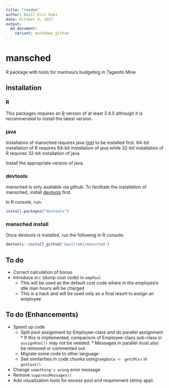 ```yaml
---
title: "readme"
author: Basil Eric Rabi
date: October 4, 2017
output:
  md_document:
    variant: markdown_github
---
```


# mansched
R package with tools for manhours budgeting in Taganito Mine

## Installation

### R
This packages requires an [R](https://www.r-project.org/) version of at least
3.4.0 although it is recommended to install the latest version.

### java
Installation of mansched requires java
([jre](https://java.com/inc/BrowserRedirect1.jsp?locale=en)) to be installed 
first. 64-bit installation of R requires 64-bit installation of java while
32-bit installation of R requires 32-bit installation of java.

Install the appropriate version of java.

### devtools
mansched is only available via github.
To facilitate the installation of mansched, install
[devtools](https://github.com/hadley/devtools) first.

In R console, run:
```r
install.packages("devtools")
```

### mansched install
Once devtools is installed, run the following in R console:
```r
devtools::install_github('basilrabi/mansched')
```

## To do
* Correct calculation of bonus
* Introduce `dcc` (dump cost code) in `empPool`
    + This will be used as the default cost code where in the employee's idle 
      man hours will be charged
    + This is a hack and will be used only as a final resort to assign an
      employee

## To do (Enhancements)
* Speed up code
    + Split pool assignment by Employee-class and do parallel assignment
          * If this is implemented, comparison of Employee-class sub-class
            in `assignPool()` may not be needed.
          * Messages in parallel must also be removed or commented out.
    + Migrate some code to other language
    + See similarities in  code chunks using`tempData <- getCM(x)` in 
      `getCost()`
* Change `something's wrong` error message
* Remove `suppressMessages()`
* Add visualization tools for excess pool and requirement (shiny app)
